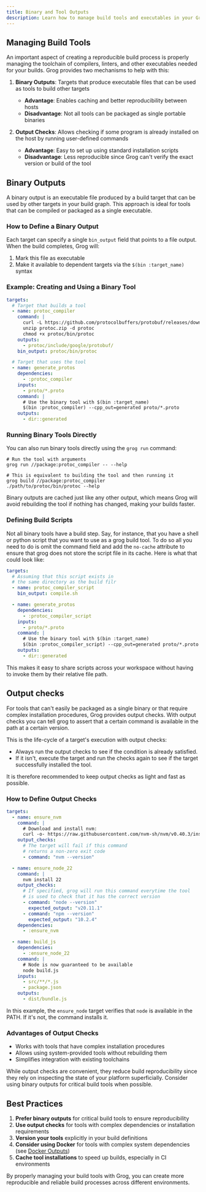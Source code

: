 ```yaml
---
title: Binary and Tool Outputs
description: Learn how to manage build tools and executables in your Grog build process for better reproducibility.
---
```



## Managing Build Tools

An important aspect of creating a reproducible build process is properly managing the toolchain of compilers, linters, and other executables needed for your builds. Grog provides two mechanisms to help with this:

1. **Binary Outputs**: Targets that produce executable files that can be used as tools to build other targets

   - **Advantage**: Enables caching and better reproducibility between hosts
   - **Disadvantage**: Not all tools can be packaged as single portable binaries

2. **Output Checks**: Allows checking if some program is already installed on the host by running user-defined commands
   - **Advantage**: Easy to set up using standard installation scripts
   - **Disadvantage**: Less reproducible since Grog can't verify the exact version or build of the tool

## Binary Outputs

A binary output is an executable file produced by a build target that can be used by other targets in your build graph. This approach is ideal for tools that can be compiled or packaged as a single executable.

### How to Define a Binary Output

Each target can specify a single `bin_output` field that points to a file output. When the build completes, Grog will:

1. Mark this file as executable
2. Make it available to dependent targets via the `$(bin :target_name)` syntax

### Example: Creating and Using a Binary Tool

```yaml
targets:
  # Target that builds a tool
  - name: protoc_compiler
    command: |
      curl -L https://github.com/protocolbuffers/protobuf/releases/download/v3.19.4/protoc-3.19.4-linux-x86_64.zip -o protoc.zip
      unzip protoc.zip -d protoc
      chmod +x protoc/bin/protoc
    outputs:
      - protoc/include/google/protobuf/
    bin_output: protoc/bin/protoc

  # Target that uses the tool
  - name: generate_protos
    dependencies:
      - :protoc_compiler
    inputs:
      - proto/*.proto
    command: |
      # Use the binary tool with $(bin :target_name)
      $(bin :protoc_compiler) --cpp_out=generated proto/*.proto
    outputs:
      - dir::generated
```

### Running Binary Tools Directly

You can also run binary tools directly using the `grog run` command:

```shell
# Run the tool with arguments
grog run //package:protoc_compiler -- --help

# This is equivalent to building the tool and then running it
grog build //package:protoc_compiler
./path/to/protoc/bin/protoc --help
```

<Aside>
  Binary outputs are cached just like any other output, which means Grog will
  avoid rebuilding the tool if nothing has changed, making your builds faster.
</Aside>

### Defining Build Scripts

Not all binary tools have a build step.
Say, for instance, that you have a shell or python script that you want to use as a grog build tool.
To do so all you need to do is omit the command field and add the `no-cache` attribute to ensure that grog does not store the script file in its cache.
Here is what that could look like:

```yaml
targets:
  # Assuming that this script exists in
  # the same directory as the build filr
  - name: protoc_compiler_script
    bin_output: compile.sh

  - name: generate_protos
    dependencies:
      - :protoc_compiler_script
    inputs:
      - proto/*.proto
    command: |
      # Use the binary tool with $(bin :target_name)
      $(bin :protoc_compiler_script) --cpp_out=generated proto/*.proto
    outputs:
      - dir::generated
```

This makes it easy to share scripts across your workspace without having to invoke them by their relative file path.

## Output checks

For tools that can't easily be packaged as a single binary or that require complex installation procedures, Grog provides output checks.
With output checks you can tell grog to assert that a certain command is available in the path at a certain version.

This is the life-cycle of a target's execution with output checks:

- Always run the output checks to see if the condition is already satisfied.
- If it isn't, execute the target and run the checks again to see if the target successfully installed the tool.

It is therefore recommended to keep output checks as light and fast as possible.

### How to Define Output Checks

```yaml
targets:
  - name: ensure_nvm
    command: |
      # Download and install nvm:
      curl -o- https://raw.githubusercontent.com/nvm-sh/nvm/v0.40.3/install.sh | bash
    output_checks:
      # The target will fail if this command
      # returns a non-zero exit code
      - command: "nvm --version"

  - name: ensure_node_22
    command: |
      nvm install 22
    output_checks:
      # If specified, grog will run this command everytime the tool
      # is used to check that it has the correct version
      - command: "node --version"
        expected_output: "v20.11.1"
      - command: "npm --version"
        expected_output: "10.2.4"
    dependencies:
      - :ensure_nvm

  - name: build_js
    dependencies:
      - :ensure_node_22
    command: |
      # Node is now guaranteed to be available
      node build.js
    inputs:
      - src/**/*.js
      - package.json
    outputs:
      - dist/bundle.js
```

In this example, the `ensure_node` target verifies that `node` is available in the PATH.
If it's not, the command installs it.

### Advantages of Output Checks

- Works with tools that have complex installation procedures
- Allows using system-provided tools without rebuilding them
- Simplifies integration with existing toolchains

<Aside type="caution">
  While output checks are convenient, they reduce build reproducibility since
  they rely on inspecting the state of your platform superficially. Consider
  using binary outputs for critical build tools when possible.
</Aside>

## Best Practices

1. **Prefer binary outputs** for critical build tools to ensure reproducibility
2. **Use output checks** for tools with complex dependencies or installation requirements
3. **Version your tools** explicitly in your build definitions
4. **Consider using Docker** for tools with complex system dependencies (see [Docker Outputs](/guides/docker-outputs))
5. **Cache tool installations** to speed up builds, especially in CI environments

By properly managing your build tools with Grog, you can create more reproducible and reliable build processes across different environments.
